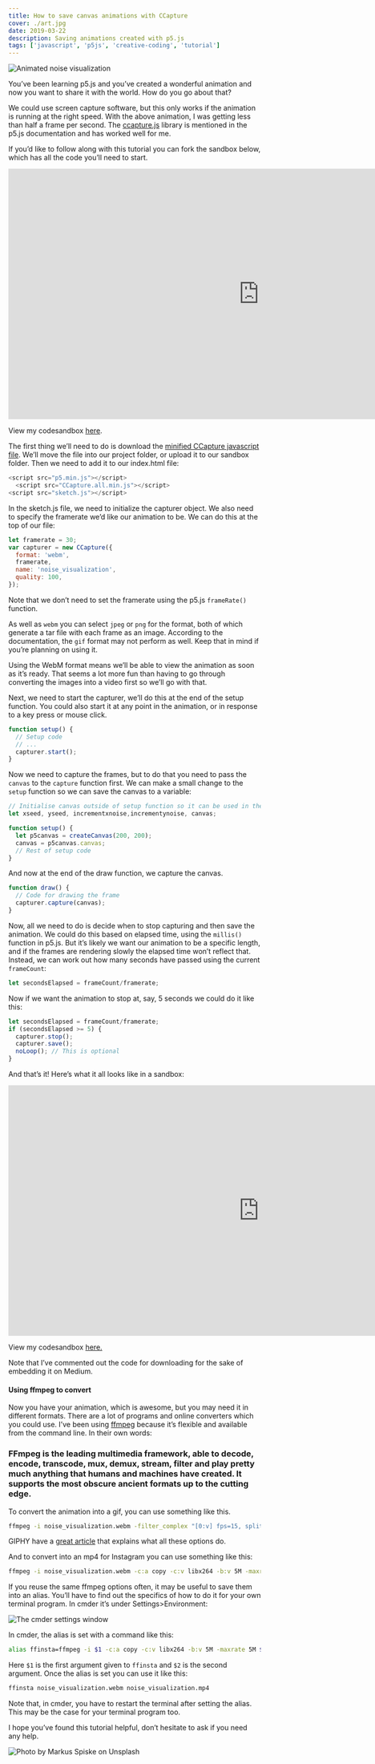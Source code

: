 ---
title: How to save canvas animations with CCapture
cover: ./art.jpg
date: 2019-03-22
description: Saving animations created with p5.js
tags: ['javascript', 'p5js', 'creative-coding', 'tutorial']
---

![Animated noise visualization](https://cdn-images-1.medium.com/max/2000/1*FLDaQM_8cbIk5ngwrmYihg.gif)

You’ve been learning p5.js and you’ve created a wonderful animation and now you want to share it with the world. How do you go about that?

We could use screen capture software, but this only works if the animation is running at the right speed. With the above animation, I was getting less than half a frame per second. The [ccapture.js](https://github.com/spite/ccapture.js) library is mentioned in the p5.js documentation and has worked well for me.

If you’d like to follow along with this tutorial you can fork the sandbox below, which has all the code you’ll need to start.

<iframe
                width="1000"
                height="500"
                src="https://cdn.embedly.com/widgets/media.html?src=https%3A%2F%2Fcodesandbox.io%2Fembed%2Fwy11r18xz8%3Ffontsize%3D14&url=https%3A%2F%2Fcodesandbox.io%2Fs%2Fwy11r18xz8%3Ffontsize%3D14&image=https%3A%2F%2Fcodesandbox.io%2Fapi%2Fv1%2Fsandboxes%2Fwy11r18xz8%2Fscreenshot.png&key=a19fcc184b9711e1b4764040d3dc5c07&type=text%2Fhtml&schema=codesandbox"
                frameborder="0"
                allow="accelerometer; autoplay; encrypted-media; gyroscope; picture-in-picture"
                allowfullscreen
              ></iframe>

View my codesandbox [here](https://codesandbox.io/s/wy11r18xz8?fontsize=14).

The first thing we’ll need to do is download the [minified CCapture javascript file](https://github.com/spite/ccapture.js/blob/master/build/CCapture.all.min.js). We’ll move the file into our project folder, or upload it to our sandbox folder. Then we need to add it to our index.html file:

```javascript
<script src="p5.min.js"></script>
  <script src="CCapture.all.min.js"></script>
<script src="sketch.js"></script>
```

In the sketch.js file, we need to initialize the capturer object. We also need to specify the framerate we’d like our animation to be. We can do this at the top of our file:

```javascript
let framerate = 30;
var capturer = new CCapture({
  format: 'webm',
  framerate,
  name: 'noise_visualization',
  quality: 100,
});
```

Note that we don’t need to set the framerate using the p5.js `frameRate()` function.

As well as `webm` you can select `jpeg` or `png` for the format, both of which generate a tar file with each frame as an image. According to the documentation, the `gif` format may not perform as well. Keep that in mind if you’re planning on using it.

Using the WebM format means we’ll be able to view the animation as soon as it’s ready. That seems a lot more fun than having to go through converting the images into a video first so we’ll go with that.

Next, we need to start the capturer, we’ll do this at the end of the setup function. You could also start it at any point in the animation, or in response to a key press or mouse click.

```javascript
function setup() {
  // Setup code
  // ...
  capturer.start();
}
```

Now we need to capture the frames, but to do that you need to pass the `canvas` to the `capture` function first. We can make a small change to the `setup` function so we can save the canvas to a variable:

```javascript
// Initialise canvas outside of setup function so it can be used in the draw function
let xseed, yseed, incrementxnoise,incrementynoise, canvas;

function setup() {
  let p5canvas = createCanvas(200, 200);
  canvas = p5canvas.canvas;
  // Rest of setup code
}
```

And now at the end of the draw function, we capture the canvas.

```javascript
function draw() {
  // Code for drawing the frame
  capturer.capture(canvas);
}
```

Now, all we need to do is decide when to stop capturing and then save the animation. We could do this based on elapsed time, using the `millis()` function in p5.js. But it’s likely we want our animation to be a specific length, and if the frames are rendering slowly the elapsed time won’t reflect that. Instead, we can work out how many seconds have passed using the current `frameCount`:

```javascript
let secondsElapsed = frameCount/framerate;
```

Now if we want the animation to stop at, say, 5 seconds we could do it like this:

```javascript
let secondsElapsed = frameCount/framerate;
if (secondsElapsed >= 5) {
  capturer.stop();
  capturer.save();
  noLoop(); // This is optional
}
```

And that’s it! Here’s what it all looks like in a sandbox:

<iframe
                width="1000"
                height="500"
                src="https://cdn.embedly.com/widgets/media.html?src=https%3A%2F%2Fcodesandbox.io%2Fembed%2Foqm8yp8ow6%3Fcodemirror%3D1%26fontsize%3D14%26module%3D%252Fsketch.js&url=https%3A%2F%2Fcodesandbox.io%2Fs%2Foqm8yp8ow6%3Fcodemirror%3D1%26fontsize%3D14%26module%3D%252Fsketch.js&image=https%3A%2F%2Fcodesandbox.io%2Fapi%2Fv1%2Fsandboxes%2Foqm8yp8ow6%2Fscreenshot.png&key=a19fcc184b9711e1b4764040d3dc5c07&type=text%2Fhtml&schema=codesandbox"
                frameborder="0"
                allow="accelerometer; autoplay; encrypted-media; gyroscope; picture-in-picture"
                allowfullscreen
              ></iframe>

View my codesandbox [here.](https://codesandbox.io/s/oqm8yp8ow6?codemirror=1&fontsize=14&module=%2Fsketch.js)

Note that I’ve commented out the code for downloading for the sake of embedding it on Medium.

#### Using ffmpeg to convert

Now you have your animation, which is awesome, but you may need it in different formats. There are a lot of programs and online converters which you could use. I’ve been using [ffmpeg](https://www.ffmpeg.org/download.html) because it’s flexible and available from the command line. In their own words:

### FFmpeg is the leading multimedia framework, able to **decode**, **encode**, **transcode**, **mux**, **demux**, **stream**, **filter** and **play** pretty much anything that humans and machines have created. It supports the most obscure ancient formats up to the cutting edge.

To convert the animation into a gif, you can use something like this.

```bash
ffmpeg -i noise_visualization.webm -filter_complex "[0:v] fps=15, split [a][b];[a] palettegen [p];[b][p] paletteuse" noise_visualization.gif
```

GIPHY have a [great article](https://engineering.giphy.com/how-to-make-gifs-with-ffmpeg/) that explains what all these options do.

And to convert into an mp4 for Instagram you can use something like this:

```bash
ffmpeg -i noise_visualization.webm -c:a copy -c:v libx264 -b:v 5M -maxrate 5M noise_visualization.mp4
```

If you reuse the same ffmpeg options often, it may be useful to save them into an alias. You’ll have to find out the specifics of how to do it for your own terminal program. In cmder it’s under Settings>Environment:

![The cmder settings window](https://cdn-images-1.medium.com/max/1538/1*pNBIDzV04RnAQKZRGb46lw.png)

In cmder, the alias is set with a command like this:

```bash
alias ffinsta=ffmpeg -i $1 -c:a copy -c:v libx264 -b:v 5M -maxrate 5M $2
```

Here `$1` is the first argument given to `ffinsta` and `$2` is the second argument. Once the alias is set you can use it like this:

```bash
ffinsta noise_visualization.webm noise_visualization.mp4
```

Note that, in cmder, you have to restart the terminal after setting the alias. This may be the case for your terminal program too.

I hope you’ve found this tutorial helpful, don’t hesitate to ask if you need any help.

![Photo by [Markus Spiske](https://unsplash.com/photos/cn0-hgcpoL8?utm_source=unsplash&utm_medium=referral&utm_content=creditCopyText) on [Unsplash](https://unsplash.com/search/photos/canvas?utm_source=unsplash&utm_medium=referral&utm_content=creditCopyText)](https://cdn-images-1.medium.com/max/7008/1*UDBFB687oY280RLMbOwbSw.jpeg)
